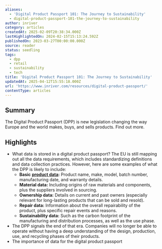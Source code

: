```yaml
---
aliases:
  - 'Digital Product Passport 101: The Journey to Sustainability'
  - digital-product-passport-101-the-journey-to-sustainability
author: inriver
category: articles
createdAt: 2025-02-09T20:38:34.000Z
lastHighlightedOn: 2024-02-15T15:13:24.592Z
publishedOn: 2023-03-27T00:00:00.000Z
source: reader
status: seedling
tags:
  - dpp
  - retail
  - sustainability
  - tech
title: 'Digital Product Passport 101: The Journey to Sustainability'
updatedAt: 2025-04-12T15:55:18.000Z
url: 'https://www.inriver.com/resources/digital-product-passport/'
contentType: articles
---
```

## Summary

The Digital Product Passport (DPP) is new legislation changing the way Europe and the world makes, buys, and sells products. Find out more.

## Highlights

- What data is stored in a digital product passport?
  The EU is still mapping out all the data requirements, which includes standardizing definitions and data collection practices. However, here are some examples of what the DPP is likely to include:
  - **Basic** [**product data**](https://www.inriver.com/resources/what-is-product-data-syndication/)**:** Product name, make, model, batch number, manufacturing date, and warranty details.
  - **Material data:** Including origins of raw materials and components, plus the suppliers involved in sourcing.
  - **Ownership data:** Details on current and past owners (especially relevant for long-lasting products that can be sold and resold).
  - **Repair data:** Information about the overall repairability of the product, plus specific repair events and reasons.
  - **Sustainability data:** Such as the carbon footprint of the manufacturing and distribution processes, as well as the use phase.
- The DPP signals the end of that era. Companies will no longer be able to operate without having a deep understanding of the design, production, use, and recycling phases of their products.
- The importance of data for the digital product passport

